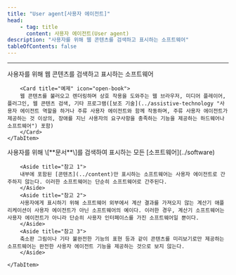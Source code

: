 ```yaml
---
title: "User agent[사용자 에이전트]"
head:
    - tag: title
      content: 사용자 에이전트(User agent)
description: "사용자를 위해 웹 콘텐츠를 검색하고 표시하는 소프트웨어"
tableOfContents: false
---
```


<Badge text="WCAG2" variant="note" size="large" /> <Badge text="WCAG2ICT" variant="tip" size="large" />
* * *
<Tabs>
  <TabItem label="WCAG2">
		사용자를 위해 웹 콘텐츠를 검색하고 표시하는 소프트웨어

		<Card title="예제" icon="open-book">
		웹 콘텐츠를 불러오고 렌더링하며 상호 작용을 도와주는 웹 브라우저, 미디어 플레이어, 플러그인, 웹 콘텐츠 검색, 기타 프로그램([보조 기술](../assistive-technology "사용자 에이전트 역할을 하거나 주류 사용자 에이전트와 함께 작동하며, 주류 사용자 에이전트가 제공하는 것 이상의, 장애를 지닌 사용자의 요구사항을 충족하는 기능을 제공하는 하드웨어나 소프트웨어") 포함)
		</Card>
	</TabItem>
  <TabItem label="WCAG2ICT">
		사용자를 위해 \[**문서**\]를 검색하여 표시하는 모든 [소프트웨어](../software)

		<Aside title="참고 1">
		내부에 포함된 [콘텐츠](../content)만 표시하는 소프트웨어는 사용자 에이전트로 간주하지 않는다. 이러한 소프트웨어는 단순히 소프트웨어로 간주된다.
		</Aside>
		<Aside title="참고 2">
		사용자에게 표시하기 위해 소프트웨어 외부에서 계산 결과를 가져오지 않는 계산기 애플리케이션이 사용자 에이전트가 아닌 소프트웨어의 예이다. 이러한 경우, 계산기 소프트웨어는 사용자 에이전트가 아니라 단순히 사용자 인터페이스를 가진 소프트웨어일 뿐이다.
		</Aside>
		<Aside title="참고 3">
		축소판 그림이나 기타 불완전한 기능의 표현 등과 같이 콘텐츠를 미리보기로만 제공하는 소프트웨어는 완전한 사용자 에이전트 기능을 제공하는 것으로 보지 않는다.
		</Aside>

	</TabItem>
</Tabs>
